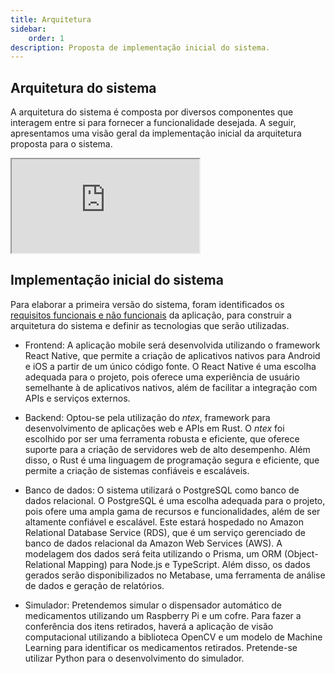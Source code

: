 ```yaml
---
title: Arquitetura
sidebar:
    order: 1
description: Proposta de implementação inicial do sistema.
---
```


## Arquitetura do sistema

A arquitetura do sistema é composta por diversos componentes que interagem entre si para fornecer a funcionalidade desejada. A seguir, apresentamos uma visão geral da implementação inicial da arquitetura proposta para o sistema.

<iframe style={{ border: 'none', height: '450px', width: '800px' }} src="https://whimsical.com/embed/4HMkJ3Q4zUPnk7gNcFxp1t@3QU9HnCUzCcxhscFgcgM6gAxn2EGUkPc7gsuDy1"></iframe>

## Implementação inicial do sistema
Para elaborar a primeira versão do sistema, foram identificados os [requisitos funcionais e não funcionais](/2024-1B-T02-EC10-G03/sprint-1/system/requirements/) da aplicação, para construir a arquitetura do sistema e definir as tecnologias que serão utilizadas.

- Frontend: A aplicação mobile será desenvolvida utilizando o framework React Native, que permite a criação de aplicativos nativos para Android e iOS a partir de um único código fonte. O React Native é uma escolha adequada para o projeto, pois oferece uma experiência de usuário semelhante à de aplicativos nativos, além de facilitar a integração com APIs e serviços externos.

- Backend: Optou-se pela utilização do _ntex_, framework para desenvolvimento de aplicações web e APIs em Rust. O _ntex_ foi escolhido por ser uma ferramenta robusta e eficiente, que oferece suporte para a criação de servidores web de alto desempenho. Além disso, o Rust é uma linguagem de programação segura e eficiente, que permite a criação de sistemas confiáveis e escaláveis.

- Banco de dados: O sistema utilizará o PostgreSQL como banco de dados relacional. O PostgreSQL é uma escolha adequada para o projeto, pois ofere uma ampla gama de recursos e funcionalidades, além de ser altamente confiável e escalável. Este estará hospedado no Amazon Relational Database Service (RDS), que é um serviço gerenciado de banco de dados relacional da Amazon Web Services (AWS). A modelagem dos dados será feita utilizando o Prisma, um ORM (Object-Relational Mapping) para Node.js e TypeScript. Além disso, os dados gerados serão disponibilizados no Metabase, uma ferramenta de análise de dados e geração de relatórios.

- Simulador: Pretendemos simular o dispensador automático de medicamentos utilizando um Raspberry Pi e um cofre. Para fazer a conferência dos itens retirados, haverá a aplicação de visão computacional utilizando a biblioteca OpenCV e um modelo de Machine Learning para identificar os medicamentos retirados. Pretende-se utilizar Python para o desenvolvimento do simulador.